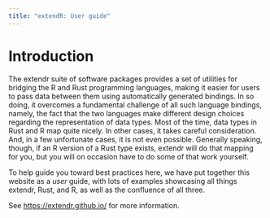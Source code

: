 ```yaml
---
title: "extendR: User guide"
---
```


# Introduction

The extendr suite of software packages provides a set of utilities for bridging
the R and Rust programming languages, making it easier for users to pass data
between them using automatically generated bindings. In so doing, it overcomes a
fundamental challenge of all such language bindings, namely, the fact that the
two languages make different design choices regarding the representation of data
types. Most of the time, data types in Rust and R map quite nicely. In other
cases, it takes careful consideration. And, in a few unfortunate cases, it is
not even possible. Generally speaking, though, if an R version of a Rust type
exists, extendr will do that mapping for you, but you will on occasion have to
do some of that work yourself.

To help guide you toward best practices here, we have put together this website
as a *user* guide, with lots of examples showcasing all things extendr, Rust,
and R, as well as the confluence of all three.

See <https://extendr.github.io/> for more information.